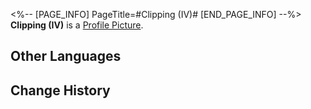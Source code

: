 <%-- [PAGE_INFO]
PageTitle=#Clipping (IV)#
[END_PAGE_INFO] --%>
{{Stub|Location information}}
{{Item Infobox
|id          = 223183
|image       = Dreamscape Pass Sticker Text.png
|type        = Dreamscape Pass Sticker
|type2       = City That Never Sleeps Stickers
|invCategory = 
|rarity      = 4
|effect      = Digital stickers that can be used to decorate the pages of the Dreamtour Handbook. They come in many different styles.
|description = 
|source1     = [[Find the newscaster in the Golden Hour]]
}}
{{Description|In fact, Dreamchasers do not need to breathe, drink, or eat in the Dreamscape! However, who can resist the allure of this enchanting realm?}}
'''Clipping (IV)''' is a [[Profile Picture]].

==Other Languages==
{{Other Languages
|en   = Clipping (IV)
|zhs  = 简报•其四
|zht  = 簡報•其四
|ja   = 速報・4
|ko   = 토막 뉴스•4
|es   = Informe IV
|fr   = Nouvelles (IV)
|ru   = Брифинг IV
|th   = รายงานโดยย่อ 4
|vi   = Tin Vắn (4)
|de   = Kurzbericht (IV)
|id   = Laporan Singkat 4
|pt   = Recorte (Ⅳ)
}}

==Change History==
{{Change History|2.0}}